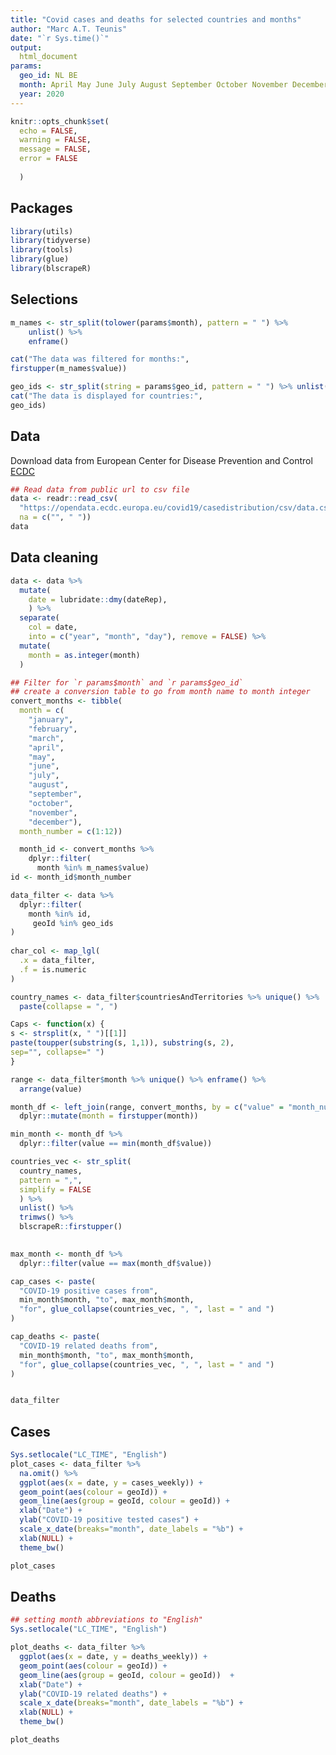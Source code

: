 ```yaml
---
title: "Covid cases and deaths for selected countries and months"
author: "Marc A.T. Teunis"
date: "`r Sys.time()`"
output:
  html_document
params:
  geo_id: NL BE
  month: April May June July August September October November December
  year: 2020
---
```


```r
knitr::opts_chunk$set(
  echo = FALSE,
  warning = FALSE,
  message = FALSE,
  error = FALSE
  
  )
```

## Packages
```r
library(utils)
library(tidyverse)
library(tools)
library(glue)
library(blscrapeR)
```

## Selections
```r
m_names <- str_split(tolower(params$month), pattern = " ") %>% 
    unlist() %>%
    enframe() 

cat("The data was filtered for months:",
firstupper(m_names$value))
```

```r
geo_ids <- str_split(string = params$geo_id, pattern = " ") %>% unlist()
cat("The data is displayed for countries:",
geo_ids)
```

## Data
Download data from European Center for Disease Prevention and Control [ECDC](https://www.ecdc.europa.eu/en)
```r
## Read data from public url to csv file
data <- readr::read_csv(
  "https://opendata.ecdc.europa.eu/covid19/casedistribution/csv/data.csv", 
  na = c("", " "))
data
```

## Data cleaning
```r
data <- data %>%
  mutate(
    date = lubridate::dmy(dateRep),
    ) %>%
  separate(
    col = date, 
    into = c("year", "month", "day"), remove = FALSE) %>%
  mutate(
    month = as.integer(month)
  )

## Filter for `r params$month` and `r params$geo_id`
## create a conversion table to go from month name to month integer
convert_months <- tibble(
  month = c(
    "january",
    "february",
    "march",
    "april",
    "may",
    "june",
    "july",
    "august",
    "september",
    "october",
    "november",
    "december"),
  month_number = c(1:12))

  month_id <- convert_months %>%
    dplyr::filter(
      month %in% m_names$value) 
id <- month_id$month_number

data_filter <- data %>%
  dplyr::filter(
    month %in% id,
     geoId %in% geo_ids
)
  
char_col <- map_lgl(
  .x = data_filter,
  .f = is.numeric 
)

country_names <- data_filter$countriesAndTerritories %>% unique() %>%
  paste(collapse = ", ")

Caps <- function(x) {
s <- strsplit(x, " ")[[1]]
paste(toupper(substring(s, 1,1)), substring(s, 2),
sep="", collapse=" ")
}

range <- data_filter$month %>% unique() %>% enframe() %>%
  arrange(value)

month_df <- left_join(range, convert_months, by = c("value" = "month_number")) %>%
  dplyr::mutate(month = firstupper(month))

min_month <- month_df %>%
  dplyr::filter(value == min(month_df$value))

countries_vec <- str_split(
  country_names, 
  pattern = ",", 
  simplify = FALSE
  ) %>%
  unlist() %>%
  trimws() %>%
  blscrapeR::firstupper()  
  

max_month <- month_df %>%
  dplyr::filter(value == max(month_df$value))

cap_cases <- paste(
  "COVID-19 positive cases from", 
  min_month$month, "to", max_month$month,
  "for", glue_collapse(countries_vec, ", ", last = " and ")
)

cap_deaths <- paste(
  "COVID-19 related deaths from", 
  min_month$month, "to", max_month$month,
  "for", glue_collapse(countries_vec, ", ", last = " and ")
)


data_filter  
```

## Cases
```r
Sys.setlocale("LC_TIME", "English")
plot_cases <- data_filter %>%
  na.omit() %>%
  ggplot(aes(x = date, y = cases_weekly)) +
  geom_point(aes(colour = geoId)) +
  geom_line(aes(group = geoId, colour = geoId)) +
  xlab("Date") +
  ylab("COVID-19 positive tested cases") +
  scale_x_date(breaks="month", date_labels = "%b") +
  xlab(NULL) +
  theme_bw()

plot_cases
```

## Deaths
```r
## setting month abbreviations to "English"
Sys.setlocale("LC_TIME", "English")

plot_deaths <- data_filter %>%
  ggplot(aes(x = date, y = deaths_weekly)) +
  geom_point(aes(colour = geoId)) +
  geom_line(aes(group = geoId, colour = geoId))  +
  xlab("Date") +
  ylab("COVID-19 related deaths") +
  scale_x_date(breaks="month", date_labels = "%b") +
  xlab(NULL) +
  theme_bw()

plot_deaths

```
